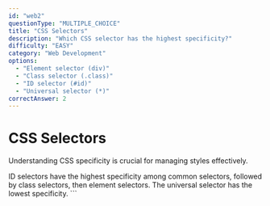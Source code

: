 ```yaml
---
id: "web2"
questionType: "MULTIPLE_CHOICE"
title: "CSS Selectors"
description: "Which CSS selector has the highest specificity?"
difficulty: "EASY"
category: "Web Development"
options:
  - "Element selector (div)"
  - "Class selector (.class)"
  - "ID selector (#id)"
  - "Universal selector (*)"
correctAnswer: 2
---
```


# CSS Selectors

Understanding CSS specificity is crucial for managing styles effectively.

ID selectors have the highest specificity among common selectors, followed by class selectors, then element selectors. The universal selector has the lowest specificity.
\`\`\`
